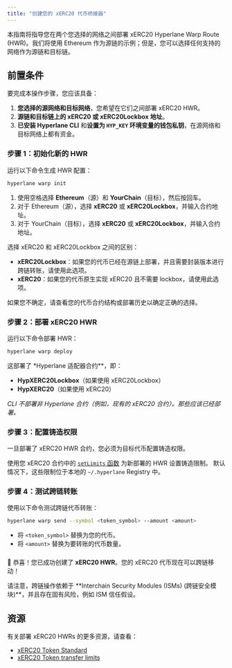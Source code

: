 ```yaml
---
title: "创建您的 xERC20 代币桥接器"
---
```


本指南将指导您在两个您选择的网络之间部署 xERC20 Hyperlane Warp Route (HWR)。我们将使用 Ethereum 作为源链的示例；但是，您可以选择任何支持的网络作为源链和目标链。

## 前置条件

要完成本操作步骤，您应该具备：

1. **您选择的源网络和目标网络**，您希望在它们之间部署 xERC20 HWR。
2. **源链和目标链上的 xERC20 或 xERC20Lockbox 地址**。
3. **已安装 Hyperlane CLI** 和**设置为 `HYP_KEY` 环境变量的钱包私钥**，在源网络和目标网络上都有资金。

### 步骤 1：初始化新的 HWR

运行以下命令生成 HWR 配置：

```bash
hyperlane warp init
```

1. 使用空格选择 **Ethereum**（源）和 **YourChain**（目标），然后按回车。
2. 对于 Ethereum（源），选择 **xERC20** 或 **xERC20Lockbox**，并输入合约地址。
3. 对于 YourChain（目标），选择 **xERC20** 或 **xERC20Lockbox**，并输入合约地址。

<Info>
选择 xERC20 和 xERC20Lockbox 之间的区别：

- **xERC20Lockbox**：如果您的代币已经在源链上部署，并且需要封装版本进行跨链转账，请使用此选项。
- **xERC20**：如果您的代币原生实现 xERC20 且不需要 lockbox，请使用此选项。

如果您不确定，请查看您的代币合约结构或部署历史以确定正确的选择。

</Info>

### 步骤 2：部署 xERC20 HWR

运行以下命令部署 HWR：

```bash
hyperlane warp deploy
```

这部署了 \*Hyperlane 适配器合约\*\*，即：

- **HypXERC20Lockbox**（如果使用 xERC20Lockbox）
- **HypXERC20**（如果使用 xERC20）

_CLI 不部署非 Hyperlane 合约（例如，现有的 xERC20 合约）。那些应该已经部署。_

### 步骤 3：配置铸造权限

一旦部署了 xERC20 HWR 合约，您必须为目标代币配置铸造权限。

使用您 xERC20 合约中的 [`setLimits` 函数](https://github.com/defi-wonderland/xERC20/blob/main/solidity/contracts/XERC20.sol#L85) 为新部署的 HWR 设置铸造限制。
默认情况下，这些限制位于本地的 `~/.hyperlane` Registry 中。

### 步骤 4：测试跨链转账

使用以下命令测试跨链代币转账：

```bash
hyperlane warp send --symbol <token_symbol> --amount <amount>
```

- 将 `<token_symbol>` 替换为您的代币。
- 将 `<amount>` 替换为要转账的代币数量。

###

🎉 恭喜！您已成功创建了 **xERC20 HWR**。您的 xERC20 代币现在可以跨链移动！

<Warning>
  请注意，跨链操作依赖于 **Interchain Security Modules
  (ISMs) (跨链安全模块)**，并且存在固有风险，例如 ISM 信任假设。
</Warning>

## 资源

有关部署 xERC20 HWRs 的更多资源，请查看：

- [xERC20 Token Standard](https://github.com/defi-wonderland/xERC20/blob/main/solidity/contracts/XERC20.sol)
- [xERC20 Token transfer limits](./managing-warp-route-limits)